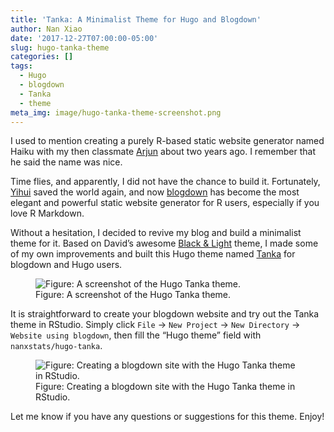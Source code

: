 ```yaml
---
title: 'Tanka: A Minimalist Theme for Hugo and Blogdown'
author: Nan Xiao
date: '2017-12-27T07:00:00-05:00'
slug: hugo-tanka-theme
categories: []
tags:
  - Hugo
  - blogdown
  - Tanka
  - theme
meta_img: image/hugo-tanka-theme-screenshot.png
---
```


I used to mention creating a purely R-based static website generator named Haiku
with my then classmate [Arjun](https://aabiddanda.github.io/) about two years ago.
I remember that he said the name was nice.

Time flies, and apparently, I did not have the chance to build it.
Fortunately, [Yihui](https://yihui.name/) saved the world again, and now
[blogdown](https://github.com/rstudio/blogdown) has become the most elegant
and powerful static website generator for R users,
especially if you love R Markdown.

Without a hesitation, I decided to revive my blog and build a minimalist theme for it.
Based on David's awesome [Black & Light](https://github.com/davidhampgonsalves/hugo-black-and-light-theme) theme,
I made some of my own improvements and built this Hugo theme named
[Tanka](https://github.com/nanxstats/hugo-tanka) for blogdown and Hugo users.

![Figure: A screenshot of the Hugo Tanka theme.](/image/hugo-tanka-theme-screenshot.png)

It is straightforward to create your blogdown website and try out the
Tanka theme in RStudio. Simply click `File` → `New Project` →
`New Directory` → `Website using blogdown`, then fill the "Hugo theme"
field with `nanxstats/hugo-tanka`.

![Figure: Creating a blogdown site with the Hugo Tanka theme in RStudio.](/image/rstudio-tanka.png)

Let me know if you have any questions or suggestions for this theme. Enjoy!
